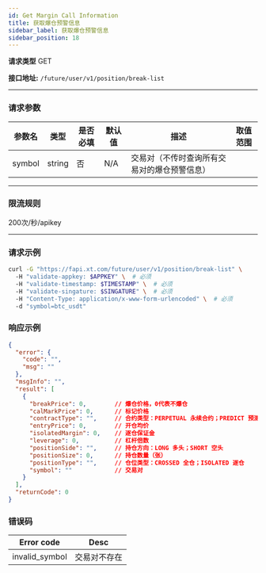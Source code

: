 ```yaml
---
id: Get Margin Call Information
title: 获取爆仓预警信息
sidebar_label: 获取爆仓预警信息
sidebar_position: 18
---
```


**请求类型** GET

**接口地址:** `/future/user/v1/position/break-list`

---

### 请求参数

| 参数名 | 类型   | 是否必填 | 默认值 | 描述                                     | 取值范围 |
| ------ | ------ | -------- | ------ | ---------------------------------------- | -------- |
| symbol | string | 否       | N/A    | 交易对（不传时查询所有交易对的爆仓预警信息） |          |

---

### 限流规则

200次/秒/apikey

---

### 请求示例

```bash title="Request"
curl -G "https://fapi.xt.com/future/user/v1/position/break-list" \ 
  -H "validate-appkey: $APPKEY" \  # 必须
  -H "validate-timestamp: $TIMESTAMP" \  # 必须
  -H "validate-singature: $SINGATURE" \  # 必须
  -H "Content-Type: application/x-www-form-urlencoded" \  # 必须
  -d "symbol=btc_usdt"
```

### 响应示例

```json title="Response"
{
  "error": {
    "code": "",
    "msg": ""
  },
  "msgInfo": "",
  "result": [
    {
      "breakPrice": 0,        // 爆仓价格，0代表不爆仓
      "calMarkPrice": 0,      // 标记价格
      "contractType": "",     // 合约类型：PERPETUAL 永续合约；PREDICT 预测合约
      "entryPrice": 0,        // 开仓均价
      "isolatedMargin": 0,    // 逐仓保证金
      "leverage": 0,          // 杠杆倍数
      "positionSide": "",     // 持仓方向：LONG 多头；SHORT 空头
      "positionSize": 0,      // 持仓数量（张）
      "positionType": "",     // 仓位类型：CROSSED 全仓；ISOLATED 逐仓
      "symbol": ""            // 交易对
    }
  ],
  "returnCode": 0
}
```

### 错误码

| Error code | Desc |
|-------------|------|
| invalid_symbol | 交易对不存在 |